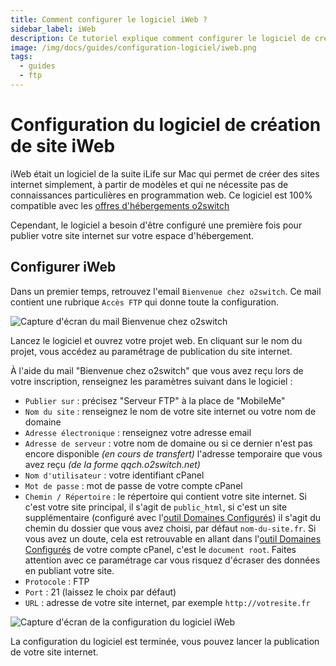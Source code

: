 ```yaml
---
title: Comment configurer le logiciel iWeb ?
sidebar_label: iWeb
description: Ce tutoriel explique comment configurer le logiciel de création de site internet iweb avec un hébergement web o2switch
image: /img/docs/guides/configuration-logiciel/iweb.png
tags:
  - guides
  - ftp
---
```


# Configuration du logiciel de création de site iWeb 


iWeb était un logiciel de la suite iLife sur Mac qui permet de créer des sites internet simplement, à partir de modèles
et qui ne nécessite pas de connaissances particulières en programmation web. Ce logiciel est 100% compatible avec
les [offres d'hébergements o2switch](https://www.o2switch.fr/)

Cependant, le logiciel a besoin d'être configuré une première fois pour publier votre site internet sur votre espace
d'hébergement.

## Configurer iWeb

Dans un premier temps, retrouvez l'email `Bienvenue chez o2switch`. Ce mail contient une rubrique `Accès FTP` qui
donne toute la configuration. 

<Image
    src="/img/docs/guides/configuration-logiciel/mail-bienvenue-o2switch.png"
    title="Le mail Bienvenue chez O2switch donne la configuration FTP"
    caption="Le mail Bienvenue chez o2switch contient une rubrique FTP avec tous les éléments de configuration"
    alt="Capture d'écran du mail Bienvenue chez o2switch"
/>

Lancez le logiciel et ouvrez votre projet web. En cliquant sur le nom du projet, vous accédez au paramétrage de
publication du site internet. 

À l'aide du mail "Bienvenue chez o2switch" que vous avez reçu lors de votre inscription, renseignez les paramètres
suivant dans le logiciel :
  * `Publier sur` : précisez "Serveur FTP" à la place de "MobileMe"
  * `Nom du site` : renseignez le nom de votre site internet ou votre nom de domaine
  * `Adresse électronique` : renseignez votre adresse email
  * `Adresse de serveur` : votre nom de domaine ou si ce dernier n'est pas encore disponible *(en cours de transfert)*
    l'adresse temporaire que vous avez reçu *(de la forme qqch.o2switch.net)*
  * `Nom d'utilisateur` : votre identifiant cPanel
  * `Mot de passe` : mot de passe de votre compte cPanel
  * `Chemin / Répertoire` : le répertoire qui contient votre site internet. Si c'est votre site principal, il s'agit de
    `public_html`, si c'est un site supplémentaire (configuré avec l'[outil Domaines
    Configurés](/cpanel/domaines/configuration-domaine)) il s'agit du chemin du dossier que vous avez choisi, par défaut
    `nom-du-site.fr`. Si vous avez un doute, cela est retrouvable en allant dans l'[outil Domaines
    Configurés](/cpanel/domaines/configuration-domaine) de votre compte cPanel, c'est le `document root`. Faites
    attention avec ce paramétrage car vous risquez d'écraser des données en publiant votre site.
  * `Protocole` : FTP
  * `Port` : 21 (laissez le choix par défaut)
  * `URL` : adresse de votre site internet, par exemple `http://votresite.fr`

<Image
    src="/img/docs/guides/configuration-logiciel/iweb.png"
    title="Configuration du logiciel iWeb chez o2switch"
    caption="Paramétrage du logiciel iWeb pour la publication de votre site sur votre espace d'hébergement"
    alt="Capture d'écran de la configuration du logiciel iWeb"
/>

La configuration du logiciel est terminée, vous pouvez lancer la publication de votre site internet.